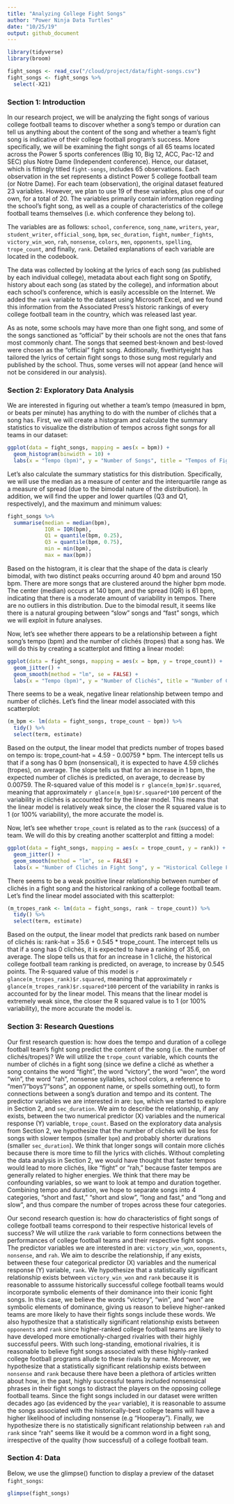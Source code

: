 ```yaml
---
title: "Analyzing College Fight Songs"
author: "Power Ninja Data Turtles"
date: "10/25/19"
output: github_document
---
```


```r
library(tidyverse)
library(broom)

fight_songs <- read_csv("/cloud/project/data/fight-songs.csv")
fight_songs <- fight_songs %>%
  select(-X21)
```

### Section 1: Introduction

In our research project, we will be analyzing the fight songs of various college football teams to discover whether a song's tempo or duration can tell us anything about the content of the song and whether a team's fight song is indicative of their college football program's success. More specifically, we will be examining the fight songs of all 65 teams located across the Power 5 sports conferences (Big 10, Big 12, ACC, Pac-12 and SEC) plus Notre Dame (Independent conference). Hence, our dataset, which is fittingly titled `fight-songs`, includes 65 observations. Each observation in the set represents a distinct Power 5 college football team (or Notre Dame). For each team (observation), the original dataset featured 23 variables. However, we plan to use 19 of these variables, plus one of our own, for a total of 20. The variables primarily contain information regarding the school’s fight song, as well as a couple of characteristics of the college football teams themselves (i.e. which conference they belong to).
  
The variables are as follows: `school`, `conference`, `song_name`, `writers`, `year`, `student_writer`, `official_song`, `bpm`, `sec_duration`, `fight`, `number_fights`, `victory_win_won`, `rah`, `nonsense`, `colors`, `men`, `opponents`, `spelling`, `trope_count`, and finally, `rank`. Detailed explanations of each variable are located in the codebook.
  
The data was collected by looking at the lyrics of each song (as published by each individual college), metadata about each fight song on Spotify, history about each song (as stated by the college), and information about each school’s conference, which is easily accessible on the Internet. We added the `rank` variable to the dataset using Microsoft Excel, and we found this information from the Associated Press’s historic rankings of every college football team in the country, which was released last year.

As as note, some schools may have more than one fight song, and some of the songs sanctioned as "official" by their schools are not the ones that fans most commonly chant. The songs that seemed best-known and best-loved were chosen as the "official" fight song. Additionally, fivethirtyeight has tailored the lyrics of certain fight songs to those sung most regularly and published by the school. Thus, some verses will not appear (and hence will not be considered in our analysis).
  
### Section 2: Exploratory Data Analysis

We are interested in figuring out whether a team's tempo (measured in bpm, or beats per minute) has anything to do with the number of clichés that a song has. First, we will create a histogram and calculate the summary statistics to visualize the distribution of tempos across fight songs for all teams in our dataset:

```r
ggplot(data = fight_songs, mapping = aes(x = bpm)) + 
  geom_histogram(binwidth = 10) + 
  labs(x = "Tempo (bpm)", y = "Number of Songs", title = "Tempos of Fight Songs of College Football Teams")
```

Let's also calculate the summary statistics for this distribution. Specifically, we will use the median as a measure of center and the interquartile range as a measure of spread (due to the bimodal nature of the distribution). In addition, we will find the upper and lower quartiles (Q3 and Q1, respectively), and the maximum and minimum values:

```r
fight_songs %>%
  summarise(median = median(bpm), 
            IQR = IQR(bpm), 
            Q1 = quantile(bpm, 0.25), 
            Q3 = quantile(bpm, 0.75), 
            min = min(bpm), 
            max = max(bpm))
```

Based on the histogram, it is clear that the shape of the data is clearly bimodal, with two distinct peaks occurring around 40 bpm and around 150 bpm. There are more songs that are clustered around the higher bpm mode. The center (median) occurs at 140 bpm, and the spread (IQR) is 61 bpm, indicating that there is a moderate amount of variability in tempos. There are no outliers in this distribution. Due to the bimodal result, it seems like there is a natural grouping between "slow" songs and "fast" songs, which we will exploit in future analyses.

Now, let's see whether there appears to be a relationship between a fight song's tempo (bpm) and the number of clichés (tropes) that a song has. We will do this by creating a scatterplot and fitting a linear model:

```r
ggplot(data = fight_songs, mapping = aes(x = bpm, y = trope_count)) +
  geom_jitter() +
  geom_smooth(method = "lm", se = FALSE) +
  labs(x = "Tempo (bpm)", y = "Number of Clichés", title = "Number of Clichés vs. Tempo")
```

There seems to be a weak, negative linear relationship between tempo and number of clichés. Let's find the linear model associated with this scatterplot:

```r
(m_bpm <- lm(data = fight_songs, trope_count ~ bpm)) %>%
  tidy() %>%
  select(term, estimate)
```

Based on the output, the linear model that predicts number of tropes based on tempo is: trope_count-hat = 4.59 - 0.00759 * bpm. The intercept tells us that if a song has 0 bpm (nonsensical), it is expected to have 4.59 clichés (tropes), on average. The slope tells us that for an increase in 1 bpm, the expected number of clichés is predicted, on average, to decrease by 0.00759. The R-squared value of this model is `r glance(m_bpm)$r.squared`, meaning that approximately `r glance(m_bpm)$r.squared*100` percent of the variability in clichés is accounted for by the linear model. This means that the linear model is relatively weak since, the closer the R squared value is to 1 (or 100% variability), the more accurate the model is.

Now, let's see whether `trope_count` is related as to the `rank` (success) of a team. We will do this by creating another scatterplot and fitting a model:

```r
ggplot(data = fight_songs, mapping = aes(x = trope_count, y = rank)) +
  geom_jitter() +
  geom_smooth(method = "lm", se = FALSE) +
  labs(x = "Number of Clichés in Fight Song", y = "Historical College Football Team Ranking", title = "Historical College Football Team Ranking vs. Number of Clichés")
```

There seems to be a weak positive linear relationship between number of clichés in a fight song and the historical ranking of a college football team. Let's find the linear model associated with this scatterplot:

```r
(m_tropes_rank <- lm(data = fight_songs, rank ~ trope_count)) %>%
  tidy() %>%
  select(term, estimate)
```

Based on the output, the linear model that predicts rank based on number of clichés is: rank-hat = 35.6 + 0.545 * trope_count. The intercept tells us that if a song has 0 clichés, it is expected to have a ranking of 35.6, on average. The slope tells us that for an increase in 1 cliché, the historical college football team ranking is predicted, on average, to increase by 0.545 points. The R-squared value of this model is `r glance(m_tropes_rank)$r.squared`, meaning that approximately `r glance(m_tropes_rank)$r.squared*100` percent of the variability in ranks is accounted for by the linear model. This means that the linear model is extremely weak since, the closer the R squared value is to 1 (or 100% variability), the more accurate the model is.

### Section 3: Research Questions

Our first research question is: how does the tempo and duration of a college football team's fight song predict the content of the song (i.e. the number of clichés/tropes)? We will utilize the `trope_count` variable, which counts the number of clichés in a fight song (since we define a cliché as whether a song contains the word "fight", the word "victory", the word "won", the word "win", the word "rah", nonsense syllables, school colors, a reference to "men"/"boys"/"sons", an opponent name, or spells something out), to form connections between a song's duration and tempo and its content. The predictor variables we are interested in are: `bpm`, which we started to explore in Section 2, and `sec_duration`. We aim to describe the relationship, if any exists, between the two numerical predictor (X) variables and the numerical response (Y) variable, `trope_count`. Based on the exploratory data analysis from Section 2, we hypothesize that the number of clichés will be less for songs with slower tempos (smaller `bpm`) and probably shorter durations (smaller `sec_duration`). We think that longer songs will contain more clichés because there is more time to fill the lyrics with clichés. Without completing the data analysis in Section 2, we would have thought that faster tempos would lead to more clichés, like "fight" or "rah," because faster tempos are generally related to higher energies.  We think that there may be confounding variables, so we want to look at tempo and duration together. Combining tempo and duration, we hope to separate songs into 4 categories, "short and fast," "short and slow", "long and fast," and "long and slow", and thus compare the number of tropes across these four categories.

Our second research question is: how do characteristics of fight songs of college football teams correspond to their respective historical levels of success? We will utilize the `rank` variable to form connections between the performances of college football teams and their respective fight songs. The predictor variables we are interested in are: `victory_win_won`, `opponents`, `nonsense`, and `rah`. We aim to describe the relationship, if any exists, between these four categorical predictor (X) variables and the numerical response (Y) variable, `rank`. We hypothesize that a statistically significant relationship exists between `victory_win_won` and `rank` because it is reasonable to asssume historically successful college football teams would incorporate symbolic elements of their dominance into their iconic fight songs. In this case, we believe the words "victory", "win", and "won" are symbolic elements of dominance, giving us reason to believe higher-ranked teams are more likely to have their fights songs include these words. We also hypothesize that a statistically significant relationship exists between `opponents` and `rank` since higher-ranked college football teams are likely to have developed more emotionally-charged rivalries with their highly successful peers. With such long-standing, emotional rivalries, it is reasonable to believe fight songs associated with these highly-ranked college football programs allude to these rivals by name. Moreover, we hypothesize that a statistically significant relationship exists between `nonsense` and `rank` because there have been a plethora of articles written about how, in the past, highly successful teams included nonsensical phrases in their fight songs to distract the players on the opposing college football teams. Since the fight songs included in our dataset were written decades ago (as evidenced by the `year` variable), it is reasonable to assume the songs associated with the historically-best college teams will have a higher likelihood of including nonsense (e.g "Hooperay"). Finally, we hypothesize there is no statistically significant relationship between `rah` and `rank` since "rah" seems like it would be a common word in a fight song, irrespective of the quality (how successful) of a college football team.

### Section 4: Data

Below, we use the glimpse() function to display a preview of the dataset `fight_songs`:

```r
glimpse(fight_songs)
```
